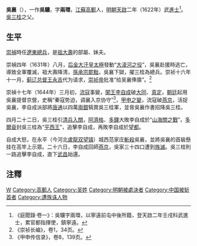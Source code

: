 '''吳襄'''（{{bd|？||1644年|catIdx=W}}），一作'''吳驤'''，字'''兩環'''，[[江蘇|江蘇]][[高郵|高郵]]人，[[明朝|明朝]][[天啟|天啟]]二年（1622年）武[[進士|進士]]<ref>《庭聞錄·卷一》：吳驤字兩環，以寧遠前屯中後所籍，登天啟二年壬戌科武進士，累官都指揮使，鎮寧遠。</ref>。[[吳三桂|吳三桂]]之父。

==生平==
[[崇禎|崇禎]]時任[[遼東|遼東]][[總兵|總兵]]，是[[祖大壽|祖大壽]]的部屬、妹夫。

崇禎四年（1631年）八月，[[后金|后金]][[大汗|大汗]][[皇太極|皇太極]]發動“[[大淩河之役|大淩河之役]]”，吳襄赴援時逃亡，導致全軍覆滅，祖大壽降清，[[孫承宗|孫承宗]][[罷黜|罷黜]]，吳襄下獄，擢三桂為總兵。崇祯十六年十一月，[[蓟辽总督|蓟辽总督]][[王永吉|王永吉]]代为请求，[[崇祯帝|崇祯帝]]批准“给吴襄俸廪”。<ref>《崇祯长编》，卷1，34页。</ref>

崇禎十七年（1644年）三月初，[[流寇|流寇]]事變，[[闖王|闖王]][[李自成|李自成]]破[[大同市|大同]]、[[真定|真定]]，[[朝廷|朝廷]]起用吳襄提督京營，史稱“秦寇势迫，调襄入京协守”<ref>《甲申传信录》，卷8，139页。</ref>，[[甲申之變|甲申之變]]，流寇破[[燕京|燕京]]，活捉吳襄，李自成派部將[[唐通|唐通]]以四萬[[銀兩|兩]][[銀錢|銀]]犒賞吳三桂軍，並脅吳襄作書招降吳三桂。

四月二十二日，吳三桂引[[清兵入關|清兵入關]]，[[阿濟格|阿濟格]]、[[多鐸|多鐸]]大敗李自成於“[[一片石戰役|山海關之戰]]”，[[多爾袞|多爾袞]]封吳三桂為“[[平西王|平西王]]”，追擊李自成，再敗李自成於[[望都|望都]]。

自成大怒，在永平（今河北[[盧龍|盧龍]][[双望镇|双望镇]]）城西范家庄[[斬殺|斬殺]]吳襄，並將吳襄的首級懸挂在高竿上示眾。二十六日，李自成回師[[燕京|燕京]]，吳家三十四口遭到[[族滅|族滅]]。吳三桂則一路追擊李自成，直下[[武昌|武昌]]始還。

==注釋==
{{reflist}}
{{天啓二年壬戌科武會試金榜}}
[[Category:明朝軍事人物|W]]
[[Category:高郵人|Category:高郵人]]
[[Category:吴姓|Category:吴姓]]
[[Category:明朝被處決者|Category:明朝被處決者]]
[[Category:中国被斩首者|Category:中国被斩首者]]
[[Category:遭族诛人物|Category:遭族诛人物]]